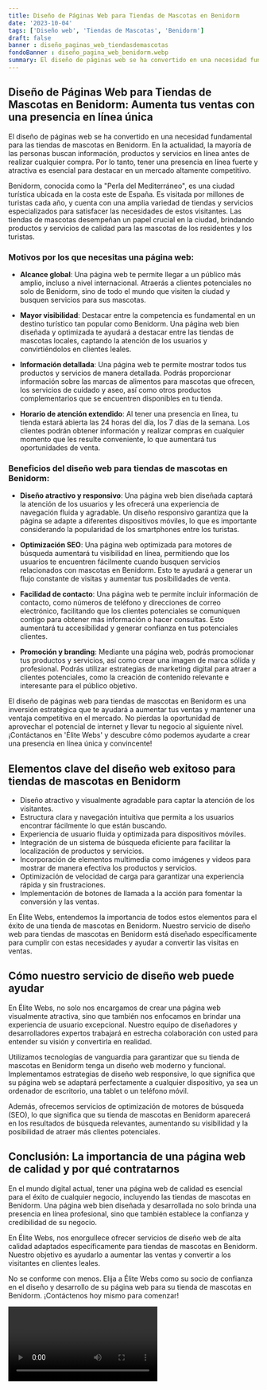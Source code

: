 ```yaml
---
title: Diseño de Páginas Web para Tiendas de Mascotas en Benidorm
date: '2023-10-04'
tags: ['Diseño web', 'Tiendas de Mascotas', 'Benidorm']
draft: false
banner : diseño_paginas_web_tiendasdemascotas
fondoBanner : diseño_pagina_web_benidorm.webp
summary: El diseño de páginas web se ha convertido en una necesidad fundamental para las tiendas de mascotas en Benidorm. En la actualidad, la mayoría de las personas buscan información, productos y servicios en línea antes de realizar cualquier compra. Por lo tanto, tener una presencia en línea fuerte y atractiva es esencial para destacar en un mercado altamente competitivo.
---
```


## Diseño de Páginas Web para Tiendas de Mascotas en Benidorm: Aumenta tus ventas con una presencia en línea única

El diseño de páginas web se ha convertido en una necesidad fundamental para las tiendas de mascotas en Benidorm. En la actualidad, la mayoría de las personas buscan información, productos y servicios en línea antes de realizar cualquier compra. Por lo tanto, tener una presencia en línea fuerte y atractiva es esencial para destacar en un mercado altamente competitivo.

Benidorm, conocida como la "Perla del Mediterráneo", es una ciudad turística ubicada en la costa este de España. Es visitada por millones de turistas cada año, y cuenta con una amplia variedad de tiendas y servicios especializados para satisfacer las necesidades de estos visitantes. Las tiendas de mascotas desempeñan un papel crucial en la ciudad, brindando productos y servicios de calidad para las mascotas de los residentes y los turistas.

### Motivos por los que necesitas una página web:

- **Alcance global**: Una página web te permite llegar a un público más amplio, incluso a nivel internacional. Atraerás a clientes potenciales no solo de Benidorm, sino de todo el mundo que visiten la ciudad y busquen servicios para sus mascotas.

- **Mayor visibilidad**: Destacar entre la competencia es fundamental en un destino turístico tan popular como Benidorm. Una página web bien diseñada y optimizada te ayudará a destacar entre las tiendas de mascotas locales, captando la atención de los usuarios y convirtiéndolos en clientes leales.

- **Información detallada**: Una página web te permite mostrar todos tus productos y servicios de manera detallada. Podrás proporcionar información sobre las marcas de alimentos para mascotas que ofrecen, los servicios de cuidado y aseo, así como otros productos complementarios que se encuentren disponibles en tu tienda.

- **Horario de atención extendido**: Al tener una presencia en línea, tu tienda estará abierta las 24 horas del día, los 7 días de la semana. Los clientes podrán obtener información y realizar compras en cualquier momento que les resulte conveniente, lo que aumentará tus oportunidades de venta.

### Beneficios del diseño web para tiendas de mascotas en Benidorm:

- **Diseño atractivo y responsivo**: Una página web bien diseñada captará la atención de los usuarios y les ofrecerá una experiencia de navegación fluida y agradable. Un diseño responsivo garantiza que la página se adapte a diferentes dispositivos móviles, lo que es importante considerando la popularidad de los smartphones entre los turistas.

- **Optimización SEO**: Una página web optimizada para motores de búsqueda aumentará tu visibilidad en línea, permitiendo que los usuarios te encuentren fácilmente cuando busquen servicios relacionados con mascotas en Benidorm. Esto te ayudará a generar un flujo constante de visitas y aumentar tus posibilidades de venta.

- **Facilidad de contacto**: Una página web te permite incluir información de contacto, como números de teléfono y direcciones de correo electrónico, facilitando que los clientes potenciales se comuniquen contigo para obtener más información o hacer consultas. Esto aumentará tu accesibilidad y generar confianza en tus potenciales clientes.

- **Promoción y branding**: Mediante una página web, podrás promocionar tus productos y servicios, así como crear una imagen de marca sólida y profesional. Podrás utilizar estrategias de marketing digital para atraer a clientes potenciales, como la creación de contenido relevante e interesante para el público objetivo.

El diseño de páginas web para tiendas de mascotas en Benidorm es una inversión estratégica que te ayudará a aumentar tus ventas y mantener una ventaja competitiva en el mercado. No pierdas la oportunidad de aprovechar el potencial de internet y llevar tu negocio al siguiente nivel. ¡Contáctanos en 'Élite Webs' y descubre cómo podemos ayudarte a crear una presencia en línea única y convincente!

<GifSeo />

<Cta />

## Elementos clave del diseño web exitoso para tiendas de mascotas en Benidorm

- Diseño atractivo y visualmente agradable para captar la atención de los visitantes.
- Estructura clara y navegación intuitiva que permita a los usuarios encontrar fácilmente lo que están buscando.
- Experiencia de usuario fluida y optimizada para dispositivos móviles.
- Integración de un sistema de búsqueda eficiente para facilitar la localización de productos y servicios.
- Incorporación de elementos multimedia como imágenes y videos para mostrar de manera efectiva los productos y servicios.
- Optimización de velocidad de carga para garantizar una experiencia rápida y sin frustraciones.
- Implementación de botones de llamada a la acción para fomentar la conversión y las ventas.

En Élite Webs, entendemos la importancia de todos estos elementos para el éxito de una tienda de mascotas en Benidorm. Nuestro servicio de diseño web para tiendas de mascotas en Benidorm está diseñado específicamente para cumplir con estas necesidades y ayudar a convertir las visitas en ventas.

## Cómo nuestro servicio de diseño web puede ayudar

En Élite Webs, no solo nos encargamos de crear una página web visualmente atractiva, sino que también nos enfocamos en brindar una experiencia de usuario excepcional. Nuestro equipo de diseñadores y desarrolladores expertos trabajará en estrecha colaboración con usted para entender su visión y convertirla en realidad.

Utilizamos tecnologías de vanguardia para garantizar que su tienda de mascotas en Benidorm tenga un diseño web moderno y funcional. Implementamos estrategias de diseño web responsive, lo que significa que su página web se adaptará perfectamente a cualquier dispositivo, ya sea un ordenador de escritorio, una tablet o un teléfono móvil.

Además, ofrecemos servicios de optimización de motores de búsqueda (SEO), lo que significa que su tienda de mascotas en Benidorm aparecerá en los resultados de búsqueda relevantes, aumentando su visibilidad y la posibilidad de atraer más clientes potenciales.

## Conclusión: La importancia de una página web de calidad y por qué contratarnos

En el mundo digital actual, tener una página web de calidad es esencial para el éxito de cualquier negocio, incluyendo las tiendas de mascotas en Benidorm. Una página web bien diseñada y desarrollada no solo brinda una presencia en línea profesional, sino que también establece la confianza y credibilidad de su negocio.

En Élite Webs, nos enorgullece ofrecer servicios de diseño web de alta calidad adaptados específicamente para tiendas de mascotas en Benidorm. Nuestro objetivo es ayudarlo a aumentar las ventas y convertir a los visitantes en clientes leales.

No se conforme con menos. Elija a Élite Webs como su socio de confianza en el diseño y desarrollo de su página web para su tienda de mascotas en Benidorm. ¡Contáctenos hoy mismo para comenzar!

<Video />

<CtaBot job='Tiendas de Mascotas' city='Benidorm'/>

<Gmaps query='Benidorm+españa+maps' />